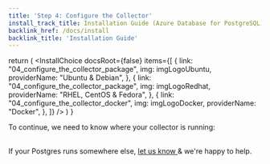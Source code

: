 ```yaml
---
title: 'Step 4: Configure the Collector'
install_track_title: Installation Guide (Azure Database for PostgreSQL)
backlink_href: /docs/install
backlink_title: 'Installation Guide'
---
```




  return (
    <InstallChoice
      docsRoot={false}
      items={[
        {
          link: "04_configure_the_collector_package",
          img: imgLogoUbuntu,
          providerName: "Ubuntu & Debian",
        },
        {
          link: "04_configure_the_collector_package",
          img: imgLogoRedhat,
          providerName: "RHEL, CentOS & Fedora",
        },
        {
          link: "04_configure_the_collector_docker",
          img: imgLogoDocker,
          providerName: "Docker",
        },
      ]}
    />
  )
}

To continue, we need to know where your collector is running:

<SelectCollectorPlatform />

<br />
If your Postgres runs somewhere else, <a href="mailto:support@pganalyze.com">
  let us know
</a> & we're happy to help.
